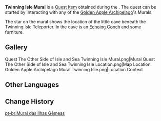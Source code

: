 {{Item Infobox
|id           = 100844
|image        = Item Picture.png
|type         = Quest Items
|group        = Event Items
|description  = A mural that you found on a stone wall on the Twinning Isle. The mountain in the mural bears a special mark...
|event        = Midsummer Island Adventure
|source1      = Obtained by taking a photo of the mural on [[Twinning Isle/1.6|Twinning Isle]] in the [[Golden Apple Archipelago/1.6|Golden Apple Archipelago]].
}}
'''Twinning Isle Mural''' is a [[Quest Item]] obtained during the {{Quest|The Other Side of Isle and Sea}}. The quest can be started by interacting with any of the [[Golden Apple Archipelago/1.6|Golden Apple Archipelago]]'s Murals.

The star on the mural shows the location of the little cave beneath the Twinning Isle Teleporter. In the cave is an [[Echoing Tales/Story|Echoing Conch]] and some furniture.

{{Quote|This mural looks like it's trying to mark something out.|Paimon, after completing [[The Other Side of Isle and Sea]]}}
{{clr}}

==Gallery==
<gallery>
Quest The Other Side of Isle and Sea Twinning Isle Mural.png|Mural
Quest The Other Side of Isle and Sea Twinning Isle Location.png|Map Location
Golden Apple Archipelago Mural Twinning Isle.png|Location Context
</gallery>

==Other Languages==
{{Other Languages
|default_hidden = 1
|en      = Twinning Isle Mural
|zhs     = 「双双岛」的壁画
|zhs_rm  = "Shuāngshuāng-dǎo" de Bìhuà
|zht     = 「雙雙島」的壁畫
|zht_rm  = "Shuāngshuāng-dǎo" de Bìhuà
|ja      = 「フタフタ島」の壁画
|ja_rm   = "Futafuta-jima" no Hekiga
|ko      = 「쌍둥이 섬」의 벽화
|ko_rm   = "Ssangdung'i Seom"-ui Byeokwa
|es      = Mural de las Islas Hermanas
|fr      = Fresque des Îles jumelles
|ru      = Рисунок с Парного острова
|th      = ภาพวาดฝาผนังเกาะ Twinning Isle
|th_rm   = 
|vi      = Bích Họa Đảo Song Sinh
|de      = Wandmalerei der Zwillingsinsel
|id      = Mural Twinning Isle
|pt      = Mural das Ilhas Gêmeas
|tr      = İkiz Ada Duvar Resmi
|it      = Murale delle Isole gemelle
}}

==Change History==
{{Change History|1.6}}

[[pt-br:Mural das Ilhas Gêmeas]]